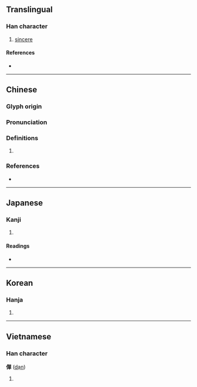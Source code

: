 {{character info/new}}
==Translingual==

===Han character===
{{Han char|rn=9|rad=人|as=12|sn=14|four=26256|canj=ORRJ|ids=⿰亻單}}

# [[sincere]]

====References====
* {{Han ref|kx=0117.090|dkj=01112|dj=0248.150|hdz=10219.060|uh=50E4|ud=20708|bh=E0F8|bd=57592}}

----

==Chinese==
{{zh-forms}}

===Glyph origin===
{{Han etym}}

===Pronunciation===
{{zh-pron
|m=dàn
|c=daan6
|mc=y
|oc=y
|cat=
}}

===Definitions===
{{zh-hanzi}}

# {{rfdef|zh}}

===References===
* {{R:twedu|B00165}}

----

==Japanese==

===Kanji===
{{ja-kanji|grade=|rs=人12}}

# {{defn|lang=ja|sort=人12}}

====Readings====
* {{ja-readings|on=[[たん]] (tan), [[だん]] (dan), [[せん]] (sen), [[ぜん]] (zen), [[たつ]] (tatsu), [[たち]] (tachi)|kun=[[はやい]] (hayai), [[あつい]] (atsui), [[あきらか]] (akiraka), [[ゆるぐ]] (yurugu)}}

----

==Korean==

===Hanja===
{{ko-hanja|hangeul=탄|rv=tan|mr=t'an}}

# {{defn|lang=ko|sort=人12}}

----

==Vietnamese==

===Han character===
'''僤''' ([[dạn]])

# {{defn|lang=vi}}